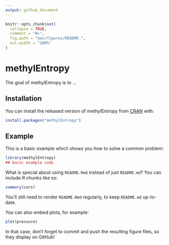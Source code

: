 ```yaml
---
output: github_document
---
```


<!-- README.md is generated from README.Rmd. Please edit that file -->

```r
knitr::opts_chunk$set(
  collapse = TRUE,
  comment = "#>",
  fig.path = "man/figures/README-",
  out.width = "100%"
)
```
# methylEntropy

<!-- badges: start -->
<!-- badges: end -->

The goal of methylEntropy is to ...

## Installation

You can install the released version of methylEntropy from [CRAN](https://CRAN.R-project.org) with:

``` r
install.packages("methylEntropy")
```

## Example

This is a basic example which shows you how to solve a common problem:

```r
library(methylEntropy)
## basic example code
```

What is special about using `README.Rmd` instead of just `README.md`? You can include R chunks like so:

```r
summary(cars)
```

You'll still need to render `README.Rmd` regularly, to keep `README.md` up-to-date.

You can also embed plots, for example:

```r
plot(pressure)
```

In that case, don't forget to commit and push the resulting figure files, so they display on GitHub!
